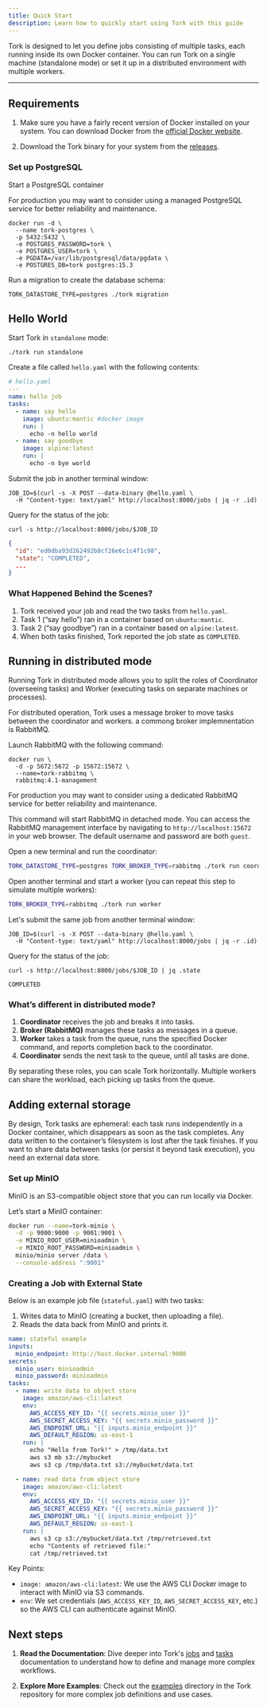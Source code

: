 ```yaml
---
title: Quick Start
description: Learn how to quickly start using Tork with this guide
---
```



Tork is designed to let you define jobs consisting of multiple tasks, each running inside its own Docker container. You can run Tork on a single machine (standalone mode) or set it up in a distributed environment with multiple workers.

---

## Requirements

1. Make sure you have a fairly recent version of Docker installed on your system. You can download Docker from the <a href="https://www.docker.com/get-started" target="_blank">official Docker website</a>.

2. Download the Tork binary for your system from the <a href="https://github.com/runabol/tork/releases/latest" target="_blank">releases</a>.

### Set up PostgreSQL

Start a PostgreSQL container

<Callout title="Note" client>
  For production you may want to consider using a managed PostgreSQL service for
  better reliability and maintenance.
</Callout>

```shell
docker run -d \
  --name tork-postgres \
  -p 5432:5432 \
  -e POSTGRES_PASSWORD=tork \
  -e POSTGRES_USER=tork \
  -e PGDATA=/var/lib/postgresql/data/pgdata \
  -e POSTGRES_DB=tork postgres:15.3
```

Run a migration to create the database schema:

```shell
TORK_DATASTORE_TYPE=postgres ./tork migration
```

## Hello World

Start Tork in `standalone` mode:

```shell
./tork run standalone
```

Create a file called `hello.yaml` with the following contents:

```yaml
# hello.yaml
---
name: hello job
tasks:
  - name: say hello
    image: ubuntu:mantic #docker image
    run: |
      echo -n hello world
  - name: say goodbye
    image: alpine:latest
    run: |
      echo -n bye world
```

Submit the job in another terminal window:

```shell
JOB_ID=$(curl -s -X POST --data-binary @hello.yaml \
  -H "Content-type: text/yaml" http://localhost:8000/jobs | jq -r .id)
```

Query for the status of the job:

```shell
curl -s http://localhost:8000/jobs/$JOB_ID
```

```json
{
  "id": "ed0dba93d262492b8cf26e6c1c4f1c98",
  "state": "COMPLETED",
  ...
}
```

### What Happened Behind the Scenes?

1. Tork received your job and read the two tasks from `hello.yaml`.
2. Task 1 (“say hello”) ran in a container based on `ubuntu:mantic`.
3. Task 2 (“say goodbye”) ran in a container based on `alpine:latest`.
4. When both tasks finished, Tork reported the job state as `COMPLETED`.

## Running in distributed mode

Running Tork in distributed mode allows you to split the roles of Coordinator (overseeing tasks) and Worker (executing tasks on separate machines or processes).

For distributed operation, Tork uses a message broker to move tasks between the coordinator and workers. a commong broker implemnentation is RabbitMQ.

Launch RabbitMQ with the following command:

```shell
docker run \
  -d -p 5672:5672 -p 15672:15672 \
  --name=tork-rabbitmq \
  rabbitmq:4.1-management
```

<Callout title="Note">
  For production you may want to consider using a dedicated RabbitMQ service for
  better reliability and maintenance.
</Callout>

This command will start RabbitMQ in detached mode. You can access the RabbitMQ management interface by navigating to `http://localhost:15672` in your web browser. The default username and password are both `guest`.

Open a new terminal and run the coordinator:

```bash
TORK_DATASTORE_TYPE=postgres TORK_BROKER_TYPE=rabbitmq ./tork run coordinator
```

Open another terminal and start a worker (you can repeat this step to simulate multiple workers):

```bash
TORK_BROKER_TYPE=rabbitmq ./tork run worker
```

Let's submit the same job from another terminal window:

```shell
JOB_ID=$(curl -s -X POST --data-binary @hello.yaml \
  -H "Content-type: text/yaml" http://localhost:8000/jobs | jq -r .id)
```

Query for the status of the job:

```shell
curl -s http://localhost:8000/jobs/$JOB_ID | jq .state
```

```shell
COMPLETED
```

### What’s different in distributed mode?

1. **Coordinator** receives the job and breaks it into tasks.
2. **Broker (RabbitMQ)** manages these tasks as messages in a queue.
3. **Worker** takes a task from the queue, runs the specified Docker command, and reports completion back to the coordinator.
4. **Coordinator** sends the next task to the queue, until all tasks are done.

By separating these roles, you can scale Tork horizontally. Multiple workers can share the workload, each picking up tasks from the queue.

## Adding external storage

By design, Tork tasks are ephemeral: each task runs independently in a Docker container, which disappears as soon as the task completes. Any data written to the container’s filesystem is lost after the task finishes. If you want to share data between tasks (or persist it beyond task execution), you need an external data store.

### Set up MinIO

MinIO is an S3-compatible object store that you can run locally via Docker.

Let’s start a MinIO container:

```bash
docker run --name=tork-minio \
  -d -p 9000:9000 -p 9001:9001 \
  -e MINIO_ROOT_USER=minioadmin \
  -e MINIO_ROOT_PASSWORD=minioadmin \
  minio/minio server /data \
  --console-address ":9001"
```

### Creating a Job with External State

Below is an example job file (`stateful.yaml`) with two tasks:

1. Writes data to MinIO (creating a bucket, then uploading a file).
2. Reads the data back from MinIO and prints it.

```yaml
name: stateful example
inputs:
  minio_endpoint: http://host.docker.internal:9000
secrets:
  minio_user: minioadmin
  minio_password: minioadmin
tasks:
  - name: write data to object store
    image: amazon/aws-cli:latest
    env:
      AWS_ACCESS_KEY_ID: "{{ secrets.minio_user }}"
      AWS_SECRET_ACCESS_KEY: "{{ secrets.minio_password }}"
      AWS_ENDPOINT_URL: "{{ inputs.minio_endpoint }}"
      AWS_DEFAULT_REGION: us-east-1
    run: |
      echo "Hello from Tork!" > /tmp/data.txt
      aws s3 mb s3://mybucket
      aws s3 cp /tmp/data.txt s3://mybucket/data.txt

  - name: read data from object store
    image: amazon/aws-cli:latest
    env:
      AWS_ACCESS_KEY_ID: "{{ secrets.minio_user }}"
      AWS_SECRET_ACCESS_KEY: "{{ secrets.minio_password }}"
      AWS_ENDPOINT_URL: "{{ inputs.minio_endpoint }}"
      AWS_DEFAULT_REGION: us-east-1
    run: |
      aws s3 cp s3://mybucket/data.txt /tmp/retrieved.txt
      echo "Contents of retrieved file:"
      cat /tmp/retrieved.txt
```

Key Points:

- `image: amazon/aws-cli:latest`: We use the AWS CLI Docker image to interact with MinIO via S3 commands.
- `env`: We set credentials (`AWS_ACCESS_KEY_ID`, `AWS_SECRET_ACCESS_KEY`, etc.) so the AWS CLI can authenticate against MinIO.

## Next steps

1. **Read the Documentation**: Dive deeper into Tork's [jobs](/jobs) and [tasks](/tasks) documentation to understand how to define and manage more complex workflows.

2. **Explore More Examples**: Check out the [examples](https://github.com/runabol/tork/tree/main/examples) directory in the Tork repository for more complex job definitions and use cases.
